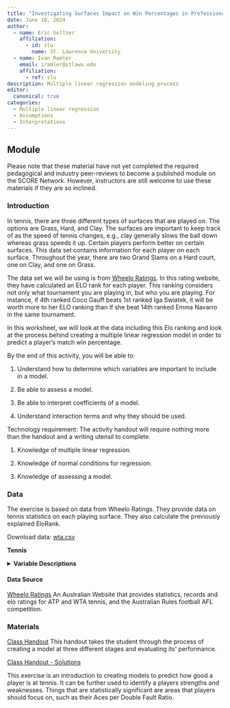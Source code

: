 ```yaml
---
title: "Investigating Surfaces Impact on Win Percentages in Professional Tennis"
date: June 18, 2024
author:
  - name: Eric Seltzer
    affiliation:
      - id: slu
        name: St. Lawrence University
  - name: Ivan Ramler
    email: iramler@stlawu.edu
    affiliation:
      - ref: slu
description: Multiple linear regression modeling process
editor: 
  canonical: true
categories:
  - Multiple linear regression
  - Assumptions
  - Interpretations
---
```


## Module

Please note that these material have not yet completed the required pedagogical and industry peer-reviews to become a published module on the SCORE Network. However, instructors are still welcome to use these materials if they are so inclined.

### Introduction

In tennis, there are three different types of surfaces that are played on. The options are Grass, Hard, and Clay. The surfaces are important to keep track of as the speed of tennis changes, e.g., clay generally slows the ball down whereas grass speeds it up. Certain players perform better on certain surfaces. This data set contains information for each player on each surface. Throughout the year, there are two Grand Slams on a Hard court, one on Clay, and one on Grass.

The data set we will be using is from [Wheelo Ratings](https://www.wheeloratings.com/tennis_wta_stats_last52.html). In this rating website, they have calculated an ELO rank for each player. This ranking considers not only what tournament you are playing in, but who you are playing. For instance, if 4th ranked Coco Gauff beats 1st ranked Iga Swiatek, it will be worth more to her ELO ranking than if she beat 14th ranked Emma Navarro in the same tournament.

In this worksheet, we will look at the data including this Elo ranking and look at the process behind creating a multiple linear regression model in order to predict a player's match win percentage.

::: {.callout-note collapse="true" title="Learning Objectives" appearance="minimal"}
By the end of this activity, you will be able to:

1.  Understand how to determine which variables are important to include in a model.

2.  Be able to assess a model.

3.  Be able to interpret coefficients of a model.

4.  Understand interaction terms and why they should be used.
:::

::: {.callout-note collapse="true" title="Methods" appearance="minimal"}
Technology requirement: The activity handout will require nothing more than the handout and a writing utensil to complete.

1.  Knowledge of multiple linear regression.

2.  Knowledge of normal conditions for regression.

3.  Knowledge of assessing a model.
:::

### Data

The exercise is based on data from Wheelo Ratings. They provide data on tennis statistics on each playing surface. They also calculate the previously explained EloRank. 

Download data: [wta.csv](data/wta.csv)

**Tennis**

<details>

<summary><b>Variable Descriptions</b></summary>

| Variable  | Description                                       |
|-----------|---------------------------------------------------|
| Player    | The name of the player                            |
| Surface   | The type of court surface for this observation    |
| Matches   | The number of matches played on this surface      |
| EloRank   | The calculated Elo rank of the player (best = 1)  |
| WinPct    | The win percentage of the player                  |
| DoubleFP  | The percentage of serves that are a double fault  |
| ReturnGWP | The percentage of points won while returning      |
| AcesPDF   | The ratio of aces to double faults for the player |

</details>

#### Data Source

[Wheelo Ratings](https://www.wheeloratings.com/tennis_wta_stats_last52.html){target="_blank"} An Australian Website that provides statistics, records and elo ratings for ATP and WTA tennis, and the Australian Rules football AFL competition.

### Materials

[Class Handout](tennis_handout213.docx) This handout takes the student through the process of creating a model at three different stages and evaluating its' performance.

[Class Handout - Solutions](tennis_handout213_key.docx)

::: {.callout-note collapse="true" title="Conclusion" appearance="minimal"}
This exercise is an introduction to creating models to predict how good a player is at tennis. It can be further used to identify a players strengths and weaknesses. Things that are statistically significant are areas that players should focus on, such as their Aces per Double Fault Ratio.
:::
